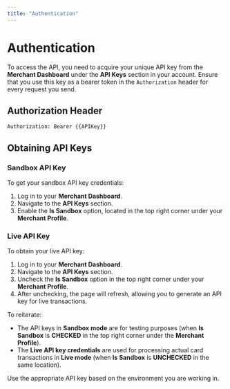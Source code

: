 ```yaml
---
title: "Authentication"
---
```


# Authentication

To access the API, you need to acquire your unique API key from the **Merchant Dashboard** under the **API Keys** section in your account. Ensure that you use this key as a bearer token in the `Authorization` header for every request you send.

## Authorization Header

```http
Authorization: Bearer {{APIKey}}
```

## Obtaining API Keys

### Sandbox API Key
To get your sandbox API key credentials:
1. Log in to your **Merchant Dashboard**.
2. Navigate to the **API Keys** section.
3. Enable the **Is Sandbox** option, located in the top right corner under your **Merchant Profile**.

### Live API Key
To obtain your live API key:
1. Log in to your **Merchant Dashboard**.
2. Navigate to the **API Keys** section.
3. Uncheck the **Is Sandbox** option in the top right corner under your **Merchant Profile**.
4. After unchecking, the page will refresh, allowing you to generate an API key for live transactions.

To reiterate:
- The API keys in **Sandbox mode** are for testing purposes (when **Is Sandbox** is **CHECKED** in the top right corner under the **Merchant Profile**).
- The **Live API key credentials** are used for processing actual card transactions in **Live mode** (when **Is Sandbox** is **UNCHECKED** in the same location).

Use the appropriate API key based on the environment you are working in.
